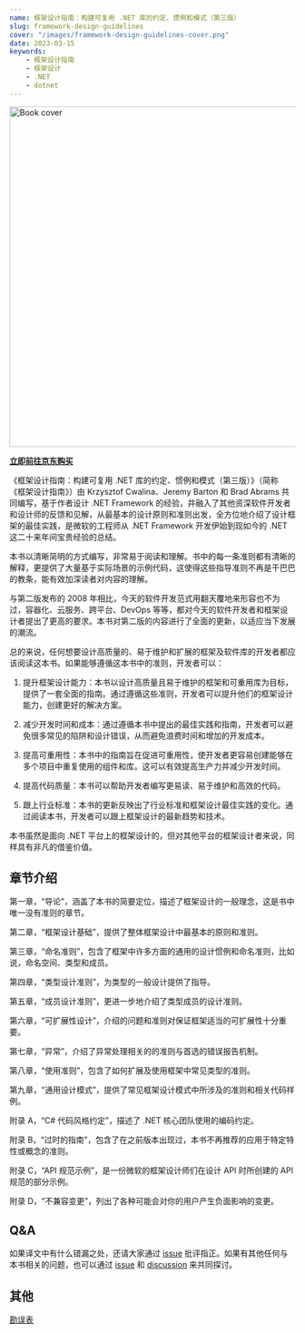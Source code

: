 ```yaml
---
name: 框架设计指南：构建可复用 .NET 库的约定、惯例和模式（第三版）
slug: framework-design-guidelines
cover: "/images/framework-design-guidelines-cover.png"
date: 2023-03-15
keywords:
    - 框架设计指南
    - 框架设计
    - .NET
    - dotnet
---
```


<img src="/images/framework-design-guidelines-cover.png" alt="Book cover" width="600px" height="600px" className="mx-auto" />

**[立即前往京东购买](https://u.jd.com/isdgk8D)**

《框架设计指南：构建可复用 .NET 库的约定、惯例和模式（第三版）》（简称 《框架设计指南》）由 Krzysztof Cwalina、Jeremy Barton 和 Brad Abrams 共同编写，基于作者设计 .NET Framework 的经验，并融入了其他资深软件开发者和设计师的反馈和见解，从最基本的设计原则和准则出发，全方位地介绍了设计框架的最佳实践，是微软的工程师从 .NET Framework 开发伊始到现如今的 .NET 这二十来年间宝贵经验的总结。

本书以清晰简明的方式编写，非常易于阅读和理解。书中的每一条准则都有清晰的解释，更提供了大量基于实际场景的示例代码，这使得这些指导准则不再是干巴巴的教条，能有效加深读者对内容的理解。

与第二版发布的 2008 年相比，今天的软件开发范式用翻天覆地来形容也不为过，容器化、云服务、跨平台、DevOps 等等，都对今天的软件开发者和框架设计者提出了更高的要求。本书对第二版的内容进行了全面的更新，以适应当下发展的潮流。

总的来说，任何想要设计高质量的、易于维护和扩展的框架及软件库的开发者都应该阅读这本书。如果能够遵循这本书中的准则，开发者可以：

1. 提升框架设计能力：本书以设计高质量且易于维护的框架和可重用库为目标，提供了一套全面的指南。通过遵循这些准则，开发者可以提升他们的框架设计能力，创建更好的解决方案。

2. 减少开发时间和成本：通过遵循本书中提出的最佳实践和指南，开发者可以避免很多常见的陷阱和设计错误，从而避免浪费时间和增加的开发成本。

3. 提高可重用性：本书中的指南旨在促进可重用性，使开发者更容易创建能够在多个项目中重复使用的组件和库。这可以有效提高生产力并减少开发时间。

4. 提高代码质量：本书可以帮助开发者编写更易读、易于维护和高效的代码。

5. 跟上行业标准：本书的更新反映出了行业标准和框架设计最佳实践的变化。通过阅读本书，开发者可以跟上框架设计的最新趋势和技术。

本书虽然是面向 .NET 平台上的框架设计的，但对其他平台的框架设计者来说，同样具有非凡的借鉴价值。

## 章节介绍

第一章，“导论”，涵盖了本书的简要定位，描述了框架设计的一般理念，这是书中唯一没有准则的章节。

第二章，“框架设计基础”，提供了整体框架设计中最基本的原则和准则。

第三章，“命名准则”，包含了框架中许多方面的通用的设计惯例和命名准则，比如说，命名空间、类型和成员。

第四章，“类型设计准则”，为类型的一般设计提供了指导。

第五章，“成员设计准则”，更进一步地介绍了类型成员的设计准则。

第六章，“可扩展性设计”，介绍的问题和准则对保证框架适当的可扩展性十分重要。

第七章，“异常”，介绍了异常处理相关的的准则与首选的错误报告机制。

第八章，“使用准则”，包含了如何扩展及使用框架中常见类型的准则。

第九章，“通用设计模式”，提供了常见框架设计模式中所涉及的准则和相关代码样例。

附录 A，“C# 代码风格约定”，描述了 .NET 核心团队使用的编码约定。

附录 B，“过时的指南”，包含了在之前版本出现过，本书不再推荐的应用于特定特性或概念的准则。

附录 C，“API 规范示例”，是一份微软的框架设计师们在设计 API 时所创建的 API 规范的部分示例。

附录 D，“不兼容变更”，列出了各种可能会对你的用户产生负面影响的变更。

## Q&A

如果译文中有什么错漏之处，还请大家通过 [issue](https://github.com/nodew/blog/issues) 批评指正。如果有其他任何与本书相关的问题，也可以通过 [issue](https://github.com/nodew/blog/issues) 和 [discussion](https://github.com/nodew/framework-design-guidelines-cn-community/discussions) 来共同探讨。

## 其他

[勘误表](https://github.com/nodew/framework-design-guidelines-cn-community/blob/master/Corrigenda.md)

